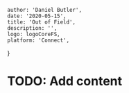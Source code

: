 
    author: 'Daniel Butler',
    date: '2020-05-15',
    title: 'Out of Field',
    description: '',
    logo: logoCoreFS,
    platform: 'Connect',
}



# TODO: Add content
